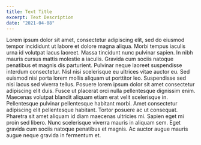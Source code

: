 ```yaml
---
title: Text Title
excerpt: Text Description
date: "2021-04-08"
---
```


Lorem ipsum dolor sit amet, consectetur adipiscing elit, sed do eiusmod tempor incididunt ut labore et dolore magna aliqua. Morbi tempus iaculis urna id volutpat lacus laoreet. Massa tincidunt nunc pulvinar sapien. In nibh mauris cursus mattis molestie a iaculis. Gravida cum sociis natoque penatibus et magnis dis parturient. Pulvinar neque laoreet suspendisse interdum consectetur. Nisl nisi scelerisque eu ultrices vitae auctor eu. Sed euismod nisi porta lorem mollis aliquam ut porttitor leo. Suspendisse sed nisi lacus sed viverra tellus. Posuere lorem ipsum dolor sit amet consectetur adipiscing elit duis. Fusce ut placerat orci nulla pellentesque dignissim enim. Maecenas volutpat blandit aliquam etiam erat velit scelerisque in. Pellentesque pulvinar pellentesque habitant morbi. Amet consectetur adipiscing elit pellentesque habitant. Tortor posuere ac ut consequat. Pharetra sit amet aliquam id diam maecenas ultricies mi. Sapien eget mi proin sed libero. Nunc scelerisque viverra mauris in aliquam sem. Eget gravida cum sociis natoque penatibus et magnis. Ac auctor augue mauris augue neque gravida in fermentum et.